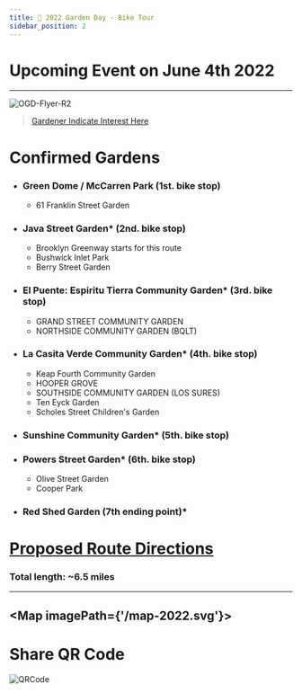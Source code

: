 ```yaml
---
title: 📅 2022 Garden Day - Bike Tour
sidebar_position: 2
---
```

# Upcoming Event on June 4th 2022 
---
![OGD-Flyer-R2](https://user-images.githubusercontent.com/22154417/161441702-bcf36c10-0250-45d2-ad15-9aef5b859cf3.png)


> [Gardener Indicate Interest Here](https://docs.google.com/forms/d/e/1FAIpQLSdQ9Zseb1n3AU3Oep4GbkspgEc8hbi9WxOAlnr3p7L8kblpRA/viewform)

# Confirmed Gardens

+ ### Green Dome / McCarren Park (1st. bike stop)
    + 61 Franklin Street Garden
+ ### Java Street Garden* (2nd. bike stop)
    + Brooklyn Greenway starts for this route 
    + Bushwick Inlet Park
    + Berry Street Garden 
+ ### El Puente: Espiritu Tierra Community Garden*  (3rd. bike stop)
    + GRAND STREET COMMUNITY GARDEN
    + NORTHSIDE COMMUNITY GARDEN (BQLT)
+ ### La Casita Verde Community Garden* (4th. bike stop)
    + Keap Fourth Community Garden
    + HOOPER GROVE
    + SOUTHSIDE COMMUNITY GARDEN (LOS SURES)
    + Ten Eyck Garden
    + Scholes Street Children's Garden
+ ### Sunshine Community Garden* (5th. bike stop)
+ ### Powers Street Garden* (6th. bike stop)
    + Olive Street Garden 
    + Cooper Park 
+ ### Red Shed Garden (7th ending point)*

# [Proposed Route Directions](https://www.google.com/maps/@40.7157659,-73.9608142,14z/data=!4m2!6m1!1s17nYSWAgDGQOHC7chBfvalj1UAhuKJMlj?authuser=1)
### Total length: ~6.5 miles 

---

<Map imagePath={'/map-2022.svg'}>
    <GreenDome/>
    <Franklin/>
    <BrooklynGreenway/>
    <JavaSt/>
    <BushwickInlet/>
    <NorthsideComm />
    <GrandSt/>
    <BerrySt/>
    <ElPuente/>
    <KeapFourth/>
    <LaCasita/>
    <HooperGrove/>
    <SouthsideCommunityGarden/>
    <TenEyck/>
    <Scholes/>
    <Sunshine/>
    <Olive/>
    <Powers/>
    <Cooperpark/>
    <RedShed/>
</Map>
---

# Share QR Code
![QRCode](/ShareQR2022.png)



